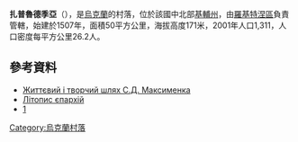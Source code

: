 {{Update|time=2018-10-05}}
{{coord|49|48|31|N|30|38|44|E|scale:30000|display=title}}

'''扎普魯德季亞'''（{{lang-uk|Запруддя}}），是[[烏克蘭|烏克蘭]]的村落，位於該國中北部[[基輔州|基輔州]]，由[[羅基特涅區|羅基特涅區]]負責管轄，始建於1507年，面積50平方公里，海拔高度171米，2001年人口1,311，人口密度每平方公里26.2人。

==參考資料==
* [https://web.archive.org/web/20130818030118/http://maksymenko-psychology.org.ua/history.htm Життєвий і творчий шлях С.Д. Максименка]
* [http://www.pravoslavye.org.ua/index.php?action=fullinfo&r_type=article&id=19092 Літопис єпархій] {{Wayback|url=http://www.pravoslavye.org.ua/index.php?action=fullinfo&r_type=article&id=19092 |date=20111027044748 }}
* [http://www.warheroes.ru/hero/hero.asp?Hero_id=898] {{WebCite|url=https://www.webcitation.org/69kwmJyjc?url=http://www.warheroes.ru/hero/hero.asp?Hero_id=898 |date=20120808045705 |dateformat=iso }}

{{Ukraine-geo-stub}}
[[Category:烏克蘭村落|Category:烏克蘭村落]]